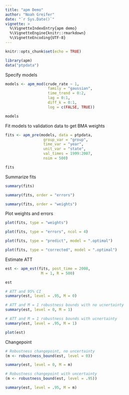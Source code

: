 ```yaml
---
title: "apm Demo"
author: "Noah Greifer"
date: "`r Sys.Date()`"
vignette: >
  %\VignetteIndexEntry{apm demo}
  %\VignetteEngine{knitr::rmarkdown}
  %\VignetteEncoding{UTF-8}
---
```


```r
knitr::opts_chunk$set(echo = TRUE)
```

```r
library(apm)
data("ptpdata")
```

Specify models

```r
models <- apm_mod(crude_rate ~ 1,
                   family = "gaussian",
                   time_trend = 0:2,
                   lag = 0:1,
                   diff_k = 0:1,
                   log = c(FALSE, TRUE))

models
```

Fit models to validation data to get BMA weights

```r
fits <- apm_pre(models, data = ptpdata,
                 group_var = "group",
                 time_var = "year",
                 unit_var = "state",
                 val_times = 1999:2007,
                 nsim = 500)

fits
```

Summarize fits

```r
summary(fits)

summary(fits, order = "errors")

summary(fits, order = "weights")
```

Plot weights and errors

```r
plot(fits, type = "weights")

plot(fits, type = "errors", ncol = 4)

plot(fits, type = "predict", model = ".optimal")

plot(fits, type = "corrected", model = ".optimal")
```

Estimate ATT

```r
est <- apm_est(fits, post_time = 2008,
                M = 1, R = 500)

est

# ATT and 95% CI
summary(est, level = .95, M = 0)

# ATT and M = 1 robustness bounds with no ucnertainty
summary(est, level = 0, M = 1)

# ATT and M = 1 robustness bounds with ucnertainty
summary(est, level = .95, M = 1)

plot(est)
```

Changepoint

```r
# Robustness changepoint, no uncertainty
(m <- robustness_bound(est, level = 0))

summary(est, level = 0, M = m)

# Robustness changepoint with uncertainty
(m <- robustness_bound(est, level = .95))

summary(est, level = .95, M = m)
```

